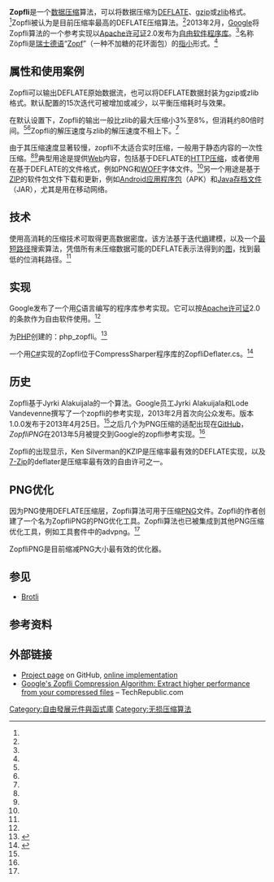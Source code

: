 {{NoteTA|G1=IT}}
{{校对翻译}}
{{Infobox software
| name = Zopfli Archive
| released               = {{Start date|2013|02|df=yes}}
| latest release version = 1.0.1
| programming language   = [[C_(编程语言)|C]]
| operating system       = [[跨平台|跨平台]]
| license   = [[Apache_License|Apache License]] 2.0
| genre = [[数据压缩|数据压缩]]
}}
'''Zopfli'''是一个[[数据压缩|数据压缩]]算法，可以将数据压缩为[[DEFLATE|DEFLATE]]、[[gzip|gzip]]或[[zlib|zlib]]格式。<ref name="zopfli-home" />Zopfli被认为是目前压缩率最高的DEFLATE压缩算法。<ref name="Debian" />2013年2月，[[Google|Google]]将Zopfli算法的一个参考实现以[[Apache许可证|Apache许可证]]2.0发布为[[自由软件|自由软件]][[函式庫|程序库]]。<ref name="GoogleDevBlog" />名称Zöpfli是[[瑞士德语|瑞士德语]]“[[辫子面包|Zopf]]”（一种不加糖的花环面包）的[[指小|指小]]形式。<ref name="name" />

== 属性和使用案例 ==
Zopfli可以输出DEFLATE原始数据流，也可以将DEFLATE数据封装为gzip或zlib格式。默认配置的15次迭代可被增加或减少，以平衡压缩耗时与效果。

在默认设置下，Zopfli的输出一般比zlib的最大压缩小3%至8%，但消耗约80倍时间。<ref name="GoogleDevBlog" /><ref name="lifehacker" />Zopfli的解压速度与zlib的解压速度不相上下。<ref name="zopfli-paper" />

由于其压缩速度显著较慢，zopfli不太适合实时压缩，一般用于静态内容的一次性压缩。<ref name="deanhume" /><ref name="theregister" />典型用途是提供[[Web|Web]]内容，包括基于DEFLATE的[[HTTP压缩|HTTP压缩]]，或者使用在基于DEFLATE的文件格式，例如PNG和[[Web開放字型格式|WOFF]]字体文件。<ref name="IlyaGrigorik" />另一个用途是基于[[ZIP|ZIP]]的软件包文件下载和更新，例如[[APK|Android应用程序包]]（APK）和[[JAR_(文件格式)|Java存档文件]]（JAR），尤其是用在移动网络。

== 技术 ==
使用高消耗的压缩技术可取得更高数据密度。该方法基于迭代[[熵_(信息论)|熵]]建模，以及一个[[最短路问题|最短路径]]搜索算法，凭借所有未压缩数据可能的DEFLATE表示法得到的[[图_(数学)|图]]，找到最低的位消耗路径。<ref name="thinkdigit" />

== 实现 ==
Google发布了一个用[[C语言|C]]语言编写的程序库参考实现。它可以按[[Apache许可证|Apache许可证]]2.0的条款作为自由软件使用。<ref name="zopfli-home" />

为[[PHP|PHP]]创建的{{tsl|en|Wrapper_library|包装器}}：php_zopfli。<ref>{{Cite web|url=https://github.com/clickalicious/php_zopfli|title=clickalicious/php_zopfli · GitHub|accessdate=2015-09-29|author=|date=2015-03-03|publisher=Github.com|archive-date=2013-04-11|archive-url=https://archive.is/20130411005435/https://github.com/clickalicious/php_zopfli|dead-url=yes}}</ref>

一个用[[C♯|C#]]实现的Zopfli位于CompressSharper程序库的ZopfliDeflater.cs。<ref>{{Cite web|url=https://compresssharper.codeplex.com/SourceControl/latest#CompressSharper/CompressSharper/ZopfliDeflater.cs|title=CompressSharper - Source Code|accessdate=2015-09-29|date=2015-08-21|publisher=Compresssharper.codeplex.com|archive-date=2017-12-25|archive-url=https://web.archive.org/web/20171225193453/http://compresssharper.codeplex.com/SourceControl/latest#CompressSharper/CompressSharper/ZopfliDeflater.cs|dead-url=no}}</ref>

== 历史 ==
Zopfli基于Jyrki Alakuijala的一个算法。Google员工Jyrki Alakuijala和Lode Vandevenne撰写了一个zopfli的参考实现，2013年2月首次向公众发布。版本1.0.0发布于2013年4月25日。<ref name="release-1.0.0" />之后几个为PNG压缩的适配出现在[[GitHub|GitHub]]，''ZopfliPNG''在2013年5月被提交到Google的zopfli参考实现。<ref name="ZopfliPNG" />

Zopfli的出现显示，Ken Silverman的KZIP是压缩率最有效的DEFLATE实现，以及[[7-Zip|7-Zip]]的deflater是压缩率最有效的自由许可之一。

== PNG优化 ==
因为PNG使用DEFLATE压缩层，Zopfli算法可用于压缩[[PNG|PNG]]文件。Zopfli的作者创建了一个名为ZopfliPNG的PNG优化工具。Zopfli算法也已被集成到其他PNG压缩优化工具，例如{{tsl|en|AdvanceCOMP|AdvanceCOMP}}工具套件中的advpng。<ref name="advpng" />

ZopfliPNG是目前缩减PNG大小最有效的优化器。

== 参见 ==
* [[Brotli|Brotli]]

== 参考资料 ==
{{Reflist|30em|refs=<ref name="GoogleDevBlog">{{cite web |url=http://googledevelopers.blogspot.com/2013/02/compress-data-more-densely-with-zopfli.html |title=Compress data more densely with Zopfli - Google Developers Blog |publisher=Googledevelopers.blogspot.com |date=2013-02-28 |accessdate=2013-05-01 |archive-date=2016-03-08 |archive-url=https://web.archive.org/web/20160308094257/http://googledevelopers.blogspot.com/2013/02/compress-data-more-densely-with-zopfli.html |dead-url=no }}</ref>  <ref name="zopfli-home">{{cite web |author= |url=https://github.com/google/zopfli |title=google/zopfli · GitHub |publisher=Github.com |date= |accessdate=2015-09-29 |archive-date=2022-03-18 |archive-url=https://web.archive.org/web/20220318184407/https://github.com/google/zopfli |dead-url=no }}</ref>  <ref name="Debian">{{cite web |author= |url=https://packages.debian.org/jessie/zopfli |title=Debian - Details of package zopfli in jessie |publisher=Packages.debian.org |date= |accessdate=2015-09-29 |archive-date=2016-03-04 |archive-url=https://web.archive.org/web/20160304000209/https://packages.debian.org/jessie/zopfli |dead-url=no }}</ref>  <ref name="name">{{cite web |author=Alexander Neumann |url=http://www.heise.de/-1814414.html |title=Zopfli: Neue Kompressionsbibliothek von Google | heise Developer |publisher=[[Heinz_Heise|Heise.de]] |date= |language=de |accessdate=2015-09-29 }}{{dead link|date=2018年2月 |bot=InternetArchiveBot |fix-attempted=yes }}</ref>  <ref name="lifehacker">{{cite web |url=http://www.lifehacker.com.au/2013/03/a-look-at-zopfli-googles-open-source-compression-algorithm/ |title=A Look At Zopfli, Google's Open Source Compression Algorithm | Lifehacker Australia |publisher=Lifehacker.com.au |date=2013-03-03 |accessdate=2015-09-29 |archive-date=2020-10-24 |archive-url=https://web.archive.org/web/20201024034956/https://www.lifehacker.com.au/2013/03/a-look-at-zopfli-googles-open-source-compression-algorithm/ |dead-url=no }}</ref>  <ref name="zopfli-paper">{{cite article |title=Data compression using Zopfli |last=Alakuijala |first=Jyrki |last2=Vandevenne |first2=Lode |url=http://aq.hao124.eu.org/files/d7471e59937ee9ac-u-AHR0cHM6Ly96b3BmbGkUZ29vZ2xlY29kZs5jb20vZmlSZXMvRGf0YV9jb21wcmVzc2lvbl91c2lUZ19Ab3BmbGkUcGRm.pdf |accessdate=2015-09-06 |archive-date=2016-03-05 |archive-url=https://web.archive.org/web/20160305074743/http://aq.hao124.eu.org/files/d7471e59937ee9ac-u-AHR0cHM6Ly96b3BmbGkUZ29vZ2xlY29kZs5jb20vZmlSZXMvRGf0YV9jb21wcmVzc2lvbl91c2lUZ19Ab3BmbGkUcGRm.pdf |dead-url=yes }}</ref>  <ref name="deanhume">{{cite web |url=http://deanhume.com/home/blogpost/improved-compression-ratios-using-zopfli/9125 |title=Improved Compression Ratios Using Zopfli |author=Dean Hume |date=2015-06-01 |accessdate=2015-09-06 |archive-date=2017-09-29 |archive-url=https://web.archive.org/web/20170929170425/http://deanhume.com/Home/BlogPost/improved-compression-ratios-using-zopfli/9125 |dead-url=no }}</ref>  <ref name="theregister">{{cite web|url=http://www.theregister.co.uk/2013/03/01/zopfli_compression/|title=Google open sources very slow compression algorithm|work=The Register|first=Simon|last=Sharwood|year=2013|access-date=2016-07-03|archive-date=2019-02-20|archive-url=https://web.archive.org/web/20190220181421/https://www.theregister.co.uk/2013/03/01/zopfli_compression/|dead-url=no}}</ref>  <ref name="IlyaGrigorik">{{cite web |url=https://plus.google.com/+IlyaGrigorik/posts/1sxencNkbNS |author=Ilya Grigorik |title=Google Fonts recently switched to using new Zopfli compression algorithm |publisher=Google+ |date=2014-01-09 |accessdate=2015-06-06 |archive-date=2019-01-09 |archive-url=https://web.archive.org/web/20190109002808/https://plus.google.com/+IlyaGrigorik/posts/1sxencNkbNS |dead-url=no }}</ref>  <ref name="thinkdigit">{{cite web |author= |url=http://www.thinkdigit.com/Internet/Zopfli-Googles-new-data-compression-algorithm_13707.html |title=Zopfli: Google's new data compression algorithm | Digit.in |publisher=Thinkdigit.com |date=2013-03-01 |accessdate=2015-09-29 |archive-date=2013-07-08 |archive-url=https://web.archive.org/web/20130708033145/http://www.thinkdigit.com/Internet/Zopfli-Googles-new-data-compression-algorithm_13707.html |dead-url=no }}</ref>  <ref name="release-1.0.0">{{cite web |url=https://github.com/google/zopfli/releases/tag/zopfli-1.0.0 |title=Release Zopfli-1.0.0 |date=2013-04-25 |publisher=Github.com |accessdate=2015-09-06 |archive-date=2020-10-23 |archive-url=https://web.archive.org/web/20201023114634/https://github.com/google/zopfli/releases/tag/zopfli-1.0.0 |dead-url=no }}</ref>  <ref name="ZopfliPNG">{{cite web |author= |url=https://github.com/google/zopfli/commit/337d27f25ef15a6cf34fef2acd0613fddc411cb1 |title=ZopfliPNG : Google/zopfli@337d27f |publisher=Github.com |date= |accessdate=2015-09-29 |archive-date=2019-02-18 |archive-url=https://web.archive.org/web/20190218131333/https://github.com/google/zopfli/commit/337d27f25ef15a6cf34fef2acd0613fddc411cb1 |dead-url=no }}</ref>  <ref name="advpng">{{cite web |author=Andrea Mazzoleni |url=http://advancemame.sourceforge.net/doc-advpng.html#3 |title=Advance Projects |publisher=Advancemame.sourceforge.net |date= |accessdate=2015-09-29 |archive-date=2015-06-28 |archive-url=https://web.archive.org/web/20150628183641/http://advancemame.sourceforge.net/doc-advpng.html#3 |dead-url=no }}</ref>}}

== 外部链接 ==
* [https://github.com/google/zopfli Project page] {{Wayback|url=https://github.com/google/zopfli |date=20220318184407 }} on GitHub, [http://zopfli.t0r.org online implementation] {{Wayback|url=http://zopfli.t0r.org/ |date=20191201051346 }}
* [http://www.techrepublic.com/blog/the-enterprise-cloud/googles-zopfli-compression-algorithm-extract-higher-performance-from-your-compressed-files/ Google's Zopfli Compression Algorithm: Extract higher performance from your compressed files] {{Wayback|url=http://www.techrepublic.com/blog/the-enterprise-cloud/googles-zopfli-compression-algorithm-extract-higher-performance-from-your-compressed-files/ |date=20211023113015 }} – TechRepublic.com

{{压缩方法}}
[[Category:自由發展元件與函式庫|Category:自由發展元件與函式庫]]
[[Category:无损压缩算法|Category:无损压缩算法]]